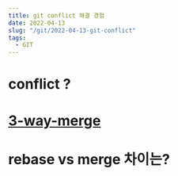 ```yaml
---
title: git conflict 해결 경험 
date: 2022-04-13
slug: "/git/2022-04-13-git-conflict"
tags:
  - GIT
---
```


# conflict ?


# [3-way-merge](https://en.wikipedia.org/wiki/Merge_(version_control))

# rebase vs merge 차이는?
